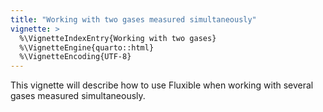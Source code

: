 ```yaml
---
title: "Working with two gases measured simultaneously"
vignette: >
  %\VignetteIndexEntry{Working with two gases}
  %\VignetteEngine{quarto::html}
  %\VignetteEncoding{UTF-8}
---
```


This vignette will describe how to use Fluxible when working with several gases measured simultaneously.